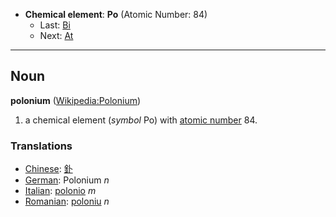 *'''Chemical element''': '''Po''' (Atomic Number: 84)
**Last: [[Bismuth|Bi]]
**Next: [[Astatine|At]]
----
== Noun ==
'''polonium''' ([[en:Polonium|Wikipedia:Polonium]])

# a chemical element (''symbol'' Po) with [[atomic number]] 84.

===Translations===
*[[Chinese]]: [[釙]]
*[[German]]: Polonium ''n''
*[[Italian]]: [[polonio]] ''m''
*[[Romanian]]: [[poloniu]] ''n''